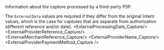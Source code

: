 
<ResponseField name="ExternalData" type="object">
Information about the capture processed by a third-party PSP. 

The `ExternalData` values are required if they differ from the original Intent values, which is the case for captures that are separate from authorization (different reference and/or date).
<Expandable>
<ExternalProcessingDate_Capture/>
<ExternalProviderReference_Capture/>
<ExternalMerchantReference_Capture/>
<ExternalProviderName_Capture/>
<ExternalProviderPaymentMethod_Capture />
</Expandable>
</ResponseField>